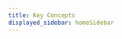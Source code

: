 ```yaml
---
title: Key Concepts
displayed_sidebar: homeSidebar
---
```



<CardList size="medium">
  <Card
    title="Single Sign On (SSO) Overview"
    href="/sso/guides/key-concepts/overview"
    linkText="Let's Get Started"
  >

  </Card>
  <Card title="Authorization URL" href="/sso/guides/key-concepts/authorization-url" linkText="Explore">

  </Card>
  <Card title="Redirect URI" href="/sso/guides/key-concepts/redirect-uri" linkText="Explore">

  </Card>
  <Card title="Normalized User Profile" href="/sso/guides/key-concepts/user-profile" linkText="Explore">

  </Card>
  <Card title="ID Token Claims" href="/sso/guides/key-concepts/idtoken-claims">

  </Card>
</CardList>
